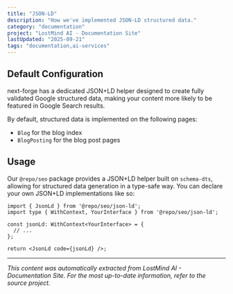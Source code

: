 ```yaml
---
title: "JSON-LD"
description: "How we've implemented JSON-LD structured data."
category: "documentation"
project: "LostMind AI - Documentation Site"
lastUpdated: "2025-09-21"
tags: "documentation,ai-services"
---
```


## Default Configuration

next-forge has a dedicated JSON+LD helper designed to create fully validated Google structured data, making your content more likely to be featured in Google Search results.

By default, structured data is implemented on the following pages:

- `Blog` for the blog index
- `BlogPosting` for the blog post pages

## Usage

Our `@repo/seo` package provides a JSON+LD helper built on `schema-dts`, allowing for structured data generation in a type-safe way. You can declare your own JSON+LD implementations like so:

```tsx title="page.tsx"
import { JsonLd } from '@repo/seo/json-ld';
import type { WithContext, YourInterface } from '@repo/seo/json-ld';

const jsonLd: WithContext<YourInterface> = {
  // ...
};

return <JsonLd code={jsonLd} />;
```

---
*This content was automatically extracted from LostMind AI - Documentation Site. For the most up-to-date information, refer to the source project.*
